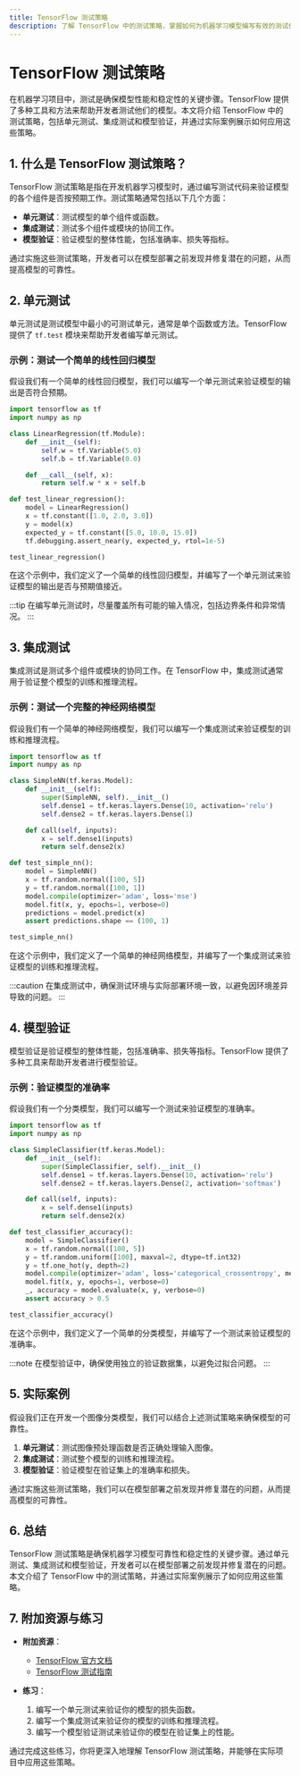 ```yaml
---
title: TensorFlow 测试策略
description: 了解 TensorFlow 中的测试策略，掌握如何为机器学习模型编写有效的测试代码，确保模型的可靠性和稳定性。
---
```


# TensorFlow 测试策略

在机器学习项目中，测试是确保模型性能和稳定性的关键步骤。TensorFlow 提供了多种工具和方法来帮助开发者测试他们的模型。本文将介绍 TensorFlow 中的测试策略，包括单元测试、集成测试和模型验证，并通过实际案例展示如何应用这些策略。

## 1. 什么是 TensorFlow 测试策略？

TensorFlow 测试策略是指在开发机器学习模型时，通过编写测试代码来验证模型的各个组件是否按预期工作。测试策略通常包括以下几个方面：

- **单元测试**：测试模型的单个组件或函数。
- **集成测试**：测试多个组件或模块的协同工作。
- **模型验证**：验证模型的整体性能，包括准确率、损失等指标。

通过实施这些测试策略，开发者可以在模型部署之前发现并修复潜在的问题，从而提高模型的可靠性。

## 2. 单元测试

单元测试是测试模型中最小的可测试单元，通常是单个函数或方法。TensorFlow 提供了 `tf.test` 模块来帮助开发者编写单元测试。

### 示例：测试一个简单的线性回归模型

假设我们有一个简单的线性回归模型，我们可以编写一个单元测试来验证模型的输出是否符合预期。

```python
import tensorflow as tf
import numpy as np

class LinearRegression(tf.Module):
    def __init__(self):
        self.w = tf.Variable(5.0)
        self.b = tf.Variable(0.0)

    def __call__(self, x):
        return self.w * x + self.b

def test_linear_regression():
    model = LinearRegression()
    x = tf.constant([1.0, 2.0, 3.0])
    y = model(x)
    expected_y = tf.constant([5.0, 10.0, 15.0])
    tf.debugging.assert_near(y, expected_y, rtol=1e-5)

test_linear_regression()
```

在这个示例中，我们定义了一个简单的线性回归模型，并编写了一个单元测试来验证模型的输出是否与预期值接近。

:::tip
在编写单元测试时，尽量覆盖所有可能的输入情况，包括边界条件和异常情况。
:::

## 3. 集成测试

集成测试是测试多个组件或模块的协同工作。在 TensorFlow 中，集成测试通常用于验证整个模型的训练和推理流程。

### 示例：测试一个完整的神经网络模型

假设我们有一个简单的神经网络模型，我们可以编写一个集成测试来验证模型的训练和推理流程。

```python
import tensorflow as tf
import numpy as np

class SimpleNN(tf.keras.Model):
    def __init__(self):
        super(SimpleNN, self).__init__()
        self.dense1 = tf.keras.layers.Dense(10, activation='relu')
        self.dense2 = tf.keras.layers.Dense(1)

    def call(self, inputs):
        x = self.dense1(inputs)
        return self.dense2(x)

def test_simple_nn():
    model = SimpleNN()
    x = tf.random.normal([100, 5])
    y = tf.random.normal([100, 1])
    model.compile(optimizer='adam', loss='mse')
    model.fit(x, y, epochs=1, verbose=0)
    predictions = model.predict(x)
    assert predictions.shape == (100, 1)

test_simple_nn()
```

在这个示例中，我们定义了一个简单的神经网络模型，并编写了一个集成测试来验证模型的训练和推理流程。

:::caution
在集成测试中，确保测试环境与实际部署环境一致，以避免因环境差异导致的问题。
:::

## 4. 模型验证

模型验证是验证模型的整体性能，包括准确率、损失等指标。TensorFlow 提供了多种工具来帮助开发者进行模型验证。

### 示例：验证模型的准确率

假设我们有一个分类模型，我们可以编写一个测试来验证模型的准确率。

```python
import tensorflow as tf
import numpy as np

class SimpleClassifier(tf.keras.Model):
    def __init__(self):
        super(SimpleClassifier, self).__init__()
        self.dense1 = tf.keras.layers.Dense(10, activation='relu')
        self.dense2 = tf.keras.layers.Dense(2, activation='softmax')

    def call(self, inputs):
        x = self.dense1(inputs)
        return self.dense2(x)

def test_classifier_accuracy():
    model = SimpleClassifier()
    x = tf.random.normal([100, 5])
    y = tf.random.uniform([100], maxval=2, dtype=tf.int32)
    y = tf.one_hot(y, depth=2)
    model.compile(optimizer='adam', loss='categorical_crossentropy', metrics=['accuracy'])
    model.fit(x, y, epochs=1, verbose=0)
    _, accuracy = model.evaluate(x, y, verbose=0)
    assert accuracy > 0.5

test_classifier_accuracy()
```

在这个示例中，我们定义了一个简单的分类模型，并编写了一个测试来验证模型的准确率。

:::note
在模型验证中，确保使用独立的验证数据集，以避免过拟合问题。
:::

## 5. 实际案例

假设我们正在开发一个图像分类模型，我们可以结合上述测试策略来确保模型的可靠性。

1. **单元测试**：测试图像预处理函数是否正确处理输入图像。
2. **集成测试**：测试整个模型的训练和推理流程。
3. **模型验证**：验证模型在验证集上的准确率和损失。

通过实施这些测试策略，我们可以在模型部署之前发现并修复潜在的问题，从而提高模型的可靠性。

## 6. 总结

TensorFlow 测试策略是确保机器学习模型可靠性和稳定性的关键步骤。通过单元测试、集成测试和模型验证，开发者可以在模型部署之前发现并修复潜在的问题。本文介绍了 TensorFlow 中的测试策略，并通过实际案例展示了如何应用这些策略。

## 7. 附加资源与练习

- **附加资源**：
  - [TensorFlow 官方文档](https://www.tensorflow.org/)
  - [TensorFlow 测试指南](https://www.tensorflow.org/guide/test)

- **练习**：
  1. 编写一个单元测试来验证你的模型的损失函数。
  2. 编写一个集成测试来验证你的模型的训练和推理流程。
  3. 编写一个模型验证测试来验证你的模型在验证集上的性能。

通过完成这些练习，你将更深入地理解 TensorFlow 测试策略，并能够在实际项目中应用这些策略。